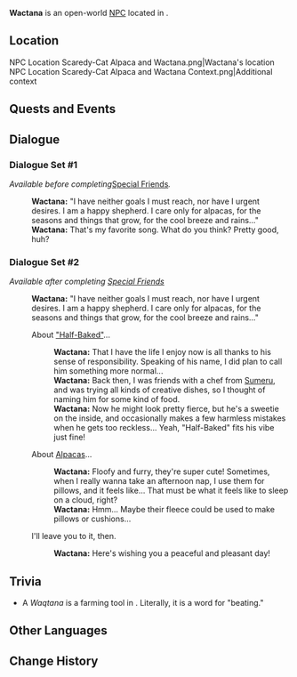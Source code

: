 {{Meta
<!-- Remove this template after adding the missing info -->
|missing_NPC_profile  = yes
}}
{{Character Infobox
|type             = Open-World NPC
|image            = NPC Wactana.png
|realname         = <!-- Optional, if different from in-game name -->
|deceased         = <!-- Past (for deceased prior to events of the game) or free response -->
|region           = Natlan
|location         = Natlan
|affiliation      = Scions of the Canopy
|title            = 

|ancestry         = <!-- Clan/family -->
|father           = 
|mother           = 
|spouse           = 
|sibling          = 
|child            = 
|relative         = 

|voiceEN          = 
|voiceCN          = 
|voiceJP          = 
|voiceKR          = 
|dialoguereward   = 
}}
'''Wactana''' is an open-world [[NPC]] located in {{Location|Coatepec Mountain}}.

==Location==
<gallery>
NPC Location Scaredy-Cat Alpaca and Wactana.png|Wactana's location
NPC Location Scaredy-Cat Alpaca and Wactana Context.png|Additional context
</gallery>
<!--
==Profile==
Detailed story/lore information goes here.
''(To be added.)''

===Appearance===
Keep appearance section short and concise. Limit to 2 paragraphs with 3-4 sentences each.
''(To be added.)''
-->
==Quests and Events==
{{Quests and Events}}
<!--
==Idle Quotes==
{{Dialogue Start}}
:{{DIcon|Idle}} {{Tx}}
::{{A|VO Wactana 01.ogg}} "{{Tx}}"
{{Dialogue End}}
-->
==Dialogue==
===Dialogue Set #1===
''Available before completing ''[[Special Friends]]''.''
{{Dialogue Start}}
:'''Wactana:''' "I have neither goals I must reach, nor have I urgent desires. I am a happy shepherd. I care only for alpacas, for the seasons and things that grow, for the cool breeze and rains..."
:'''Wactana:''' That's my favorite song. What do you think? Pretty good, huh?
{{Dialogue End}}

===Dialogue Set #2===
''Available after completing [[Special Friends]]''
{{Dialogue Start}}
:'''Wactana:''' "I have neither goals I must reach, nor have I urgent desires. I am a happy shepherd. I care only for alpacas, for the seasons and things that grow, for the cool breeze and rains..."
:{{DIcon}} About [["Half-Baked"]]...
::'''Wactana:''' That I have the life I enjoy now is all thanks to his sense of responsibility. Speaking of his name, I did plan to call him something more normal...
::'''Wactana:''' Back then, I was friends with a chef from [[Sumeru]], and was trying all kinds of creative dishes, so I thought of naming him for some kind of food.
::'''Wactana:''' Now he might look pretty fierce, but he's a sweetie on the inside, and occasionally makes a few harmless mistakes when he gets too reckless... Yeah, "Half-Baked" fits his vibe just fine!
:{{DIcon}} About [[Alpaca]]s...
::'''Wactana:''' Floofy and furry, they're super cute! Sometimes, when I really wanna take an afternoon nap, I use them for pillows, and it feels like... That must be what it feels like to sleep on a cloud, right?
::'''Wactana:''' Hmm... Maybe their fleece could be used to make pillows or cushions...
:{{DIcon}} I'll leave you to it, then.
::'''Wactana:''' Here's wishing you a peaceful and pleasant day!
{{Dialogue End}}

==Trivia==
* A ''Waqtana'' is a farming tool in {{w|Inca agriculture}}. Literally, it is a {{w|Quechua languages|Quechua}} word for "beating."

==Other Languages==
{{Other Languages|default_hidden=1
|en      = Wactana
|zhs     = 瓦达娜
|zhs_rm  = Wǎdánà
|zht     = 瓦達娜
|zht_rm  = Wǎdánà
|ja      = ワーダナ
|ko      = 왁타나
|es      = Wactana
|fr      = Wactana
|ru      = Вактана
|th      = Wactana
|vi      = Wactana
|de      = Wactana
|id      = Wactana
|pt      = Wactana
|tr      = Wactana
|it      = Wactana
}}

==Change History==
{{Change History|5.0}}
<!--
==References==
{{Reflist}}
-->